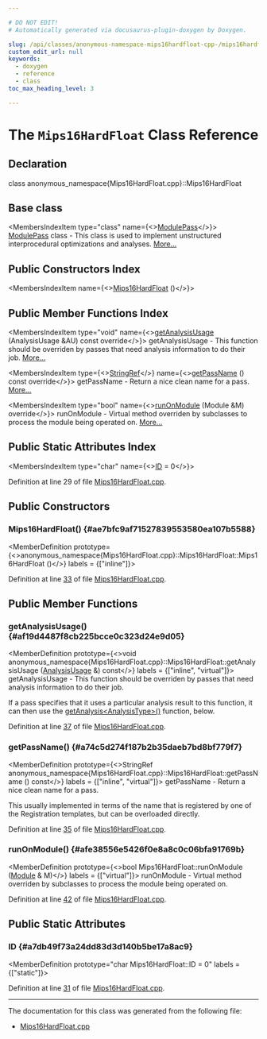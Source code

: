 ```yaml
---

# DO NOT EDIT!
# Automatically generated via docusaurus-plugin-doxygen by Doxygen.

slug: /api/classes/anonymous-namespace-mips16hardfloat-cpp-/mips16hardfloat
custom_edit_url: null
keywords:
  - doxygen
  - reference
  - class
toc_max_heading_level: 3

---
```





# The `Mips16HardFloat` Class Reference

<DoxygenPage pluginConfig={pluginConfig}>



## Declaration

<CodeBlock>class anonymous_namespace{Mips16HardFloat.cpp}::Mips16HardFloat</CodeBlock>

## Base class

<MembersIndex>

<MembersIndexItem
  type="class"
  name={<><a href="/docs/api/classes/llvm/modulepass">ModulePass</a></>}>
<a href="/docs/api/classes/llvm/modulepass">ModulePass</a> class - This class is used to implement unstructured interprocedural optimizations and analyses. <a href="/docs/api/classes/llvm/modulepass/#details">More...</a>
</MembersIndexItem>

</MembersIndex>

## Public Constructors Index

<MembersIndex>

<MembersIndexItem
  name={<><a href="#ae7bfc9af71527839553580ea107b5588">Mips16HardFloat</a> ()</>}>
</MembersIndexItem>

</MembersIndex>

## Public Member Functions Index

<MembersIndex>

<MembersIndexItem
  type="void"
  name={<><a href="#af19d4487f8cb225bcce0c323d24e9d05">getAnalysisUsage</a> (AnalysisUsage &amp;AU) const override</>}>
getAnalysisUsage - This function should be overriden by passes that need analysis information to do their job. <a href="#af19d4487f8cb225bcce0c323d24e9d05">More...</a>
</MembersIndexItem>

<MembersIndexItem
  type={<><a href="/docs/api/classes/llvm/stringref">StringRef</a></>}
  name={<><a href="#a74c5d274f187b2b35daeb7bd8bf779f7">getPassName</a> () const override</>}>
getPassName - Return a nice clean name for a pass. <a href="#a74c5d274f187b2b35daeb7bd8bf779f7">More...</a>
</MembersIndexItem>

<MembersIndexItem
  type="bool"
  name={<><a href="#afe38556e5426f0e8a8c0c06bfa91769b">runOnModule</a> (Module &amp;M) override</>}>
runOnModule - Virtual method overriden by subclasses to process the module being operated on. <a href="#afe38556e5426f0e8a8c0c06bfa91769b">More...</a>
</MembersIndexItem>

</MembersIndex>

## Public Static Attributes Index

<MembersIndex>

<MembersIndexItem
  type="char"
  name={<><a href="#a7db49f73a24dd83d3d140b5be17a8ac9">ID</a> = 0</>}>
</MembersIndexItem>

</MembersIndex>


Definition at line 29 of file <a href="/docs/api/files/lib/lib/target/lib/target/mips/mips16hardfloat-cpp">Mips16HardFloat.cpp</a>.

<SectionDefinition>

## Public Constructors

### Mips16HardFloat() {#ae7bfc9af71527839553580ea107b5588}

<MemberDefinition
  prototype={<>anonymous&#95;namespace&#123;Mips16HardFloat.cpp&#125;::Mips16HardFloat::Mips16HardFloat ()</>}
  labels = {["inline"]}>

Definition at line <a href="/docs/api/files/lib/lib/target/lib/target/mips/mips16hardfloat-cpp/#l00033">33</a> of file <a href="/docs/api/files/lib/lib/target/lib/target/mips/mips16hardfloat-cpp">Mips16HardFloat.cpp</a>.
</MemberDefinition>

</SectionDefinition>

<SectionDefinition>

## Public Member Functions

### getAnalysisUsage() {#af19d4487f8cb225bcce0c323d24e9d05}

<MemberDefinition
  prototype={<>void anonymous&#95;namespace&#123;Mips16HardFloat.cpp&#125;::Mips16HardFloat::getAnalysisUsage (<a href="/docs/api/classes/llvm/analysisusage">AnalysisUsage</a> &amp;) const</>}
  labels = {["inline", "virtual"]}>
getAnalysisUsage - This function should be overriden by passes that need analysis information to do their job.

If a pass specifies that it uses a particular analysis result to this function, it can then use the <a href="/docs/api/classes/llvm/pass/#a4863e5e463fb79955269fbf7fbf52b80">getAnalysis&lt;AnalysisType&gt;()</a> function, below.

Definition at line <a href="/docs/api/files/lib/lib/target/lib/target/mips/mips16hardfloat-cpp/#l00037">37</a> of file <a href="/docs/api/files/lib/lib/target/lib/target/mips/mips16hardfloat-cpp">Mips16HardFloat.cpp</a>.
</MemberDefinition>

### getPassName() {#a74c5d274f187b2b35daeb7bd8bf779f7}

<MemberDefinition
  prototype={<>StringRef anonymous&#95;namespace&#123;Mips16HardFloat.cpp&#125;::Mips16HardFloat::getPassName () const</>}
  labels = {["inline", "virtual"]}>
getPassName - Return a nice clean name for a pass.

This usually implemented in terms of the name that is registered by one of the Registration templates, but can be overloaded directly.

Definition at line <a href="/docs/api/files/lib/lib/target/lib/target/mips/mips16hardfloat-cpp/#l00035">35</a> of file <a href="/docs/api/files/lib/lib/target/lib/target/mips/mips16hardfloat-cpp">Mips16HardFloat.cpp</a>.
</MemberDefinition>

### runOnModule() {#afe38556e5426f0e8a8c0c06bfa91769b}

<MemberDefinition
  prototype={<>bool Mips16HardFloat::runOnModule (<a href="/docs/api/classes/llvm/module">Module</a> &amp; M)</>}
  labels = {["virtual"]}>
runOnModule - Virtual method overriden by subclasses to process the module being operated on.

Definition at line <a href="/docs/api/files/lib/lib/target/lib/target/mips/mips16hardfloat-cpp/#l00042">42</a> of file <a href="/docs/api/files/lib/lib/target/lib/target/mips/mips16hardfloat-cpp">Mips16HardFloat.cpp</a>.
</MemberDefinition>

</SectionDefinition>

<SectionDefinition>

## Public Static Attributes

### ID {#a7db49f73a24dd83d3d140b5be17a8ac9}

<MemberDefinition
  prototype="char Mips16HardFloat::ID = 0"
  labels = {["static"]}>

Definition at line <a href="/docs/api/files/lib/lib/target/lib/target/mips/mips16hardfloat-cpp/#l00031">31</a> of file <a href="/docs/api/files/lib/lib/target/lib/target/mips/mips16hardfloat-cpp">Mips16HardFloat.cpp</a>.
</MemberDefinition>

</SectionDefinition>

<hr/>

The documentation for this class was generated from the following file:

<ul>
<li><a href="/docs/api/files/lib/lib/target/lib/target/mips/mips16hardfloat-cpp">Mips16HardFloat.cpp</a></li>
</ul>

</DoxygenPage>
